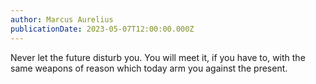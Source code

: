 ```yaml
---
author: Marcus Aurelius
publicationDate: 2023-05-07T12:00:00.000Z
---
```


Never let the future disturb you. You will meet it, if you have to, with the same weapons of reason which today arm you against the present.
